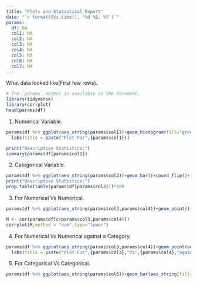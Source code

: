 ---
title: "Plots and Statistical Report"
date: "`r format(Sys.time(), '%d %B, %Y')`"
params:
  df: NA
  col1: NA
  col2: NA
  col3: NA
  col4: NA
  col5: NA
  col6: NA
  col7: NA
---

What data looked like(First few rows).  

```{r echo = FALSE, message=FALSE,warning=FALSE}
# The `params` object is available in the document.
library(tidyverse)
library(corrplot)
head(params$df)
```

1. Numerical Variable.  

```{r echo = FALSE, message=FALSE,warning=FALSE}
params$df %>% ggplot(aes_string(params$col1))+geom_histogram(fill="green",color="blue")+
  labs(title = paste("Plot For",{params$col1}))

print("Descriptive Statistics:")
summary(params$df[params$col1])
```

2. Categorical Variable.  

```{r echo = FALSE, message=FALSE,warning=FALSE}
params$df %>% ggplot(aes_string(params$col2))+geom_bar()+coord_flip()+ labs(title = paste("Plot For",{params$col2}))
print("Descriptive Statistics:")
prop.table(table(params$df[params$col2]))*100
```

3. For Numerical Vs Numerical.  
```{r echo = FALSE, message=FALSE,warning=FALSE}
params$df %>% ggplot(aes_string(params$col3,params$col4))+geom_point()+geom_smooth()+labs(title = paste("Plot For",{params$col3},"Vs",{params$col4}))

M <- cor(params$df[c(params$col3,params$col4)])
corrplot(M,method = "num",type="lower")
```

4. For Numerical Vs Numerical against a Category.  
```{r echo = FALSE, message=FALSE,warning=FALSE}
params$df %>% ggplot(aes_string(params$col3,params$col4))+geom_point(aes_string(color={params$col5}))+
  labs(title = paste("Plot For",{params$col3},"Vs",{params$col4},"against",{params$col5}))
```
5. For Categorical Vs Categorical.  
```{r echo = FALSE, message=FALSE,warning=FALSE}
params$df %>% ggplot(aes_string(params$col6))+geom_bar(aes_string(fill={params$col7}),position = "dodge")+labs(title = paste("Plot For",{params$col6},"Vs",{params$col7}))
````